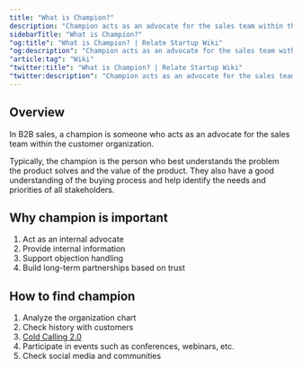 ```yaml
---
title: "What is Champion?"
description: "Champion acts as an advocate for the sales team within the customer organization and influence the buying process."
sidebarTitle: "What is Champion?"
"og:title": "What is Champion? | Relate Startup Wiki"
"og:description": "Champion acts as an advocate for the sales team within the customer organization and influence the buying process."
"article:tag": "Wiki"
"twitter:title": "What is Champion? | Relate Startup Wiki"
"twitter:description": "Champion acts as an advocate for the sales team within the customer organization and influence the buying process."
---
```


## Overview
In B2B sales, a champion is someone who acts as an advocate for the sales team within the customer organization. 

Typically, the champion is the person who best understands the problem the product solves and the value of the product. They also have a good understanding of the buying process and help identify the needs and priorities of all stakeholders.

## Why champion is important

1. Act as an internal advocate
2. Provide internal information
3. Support objection handling
4. Build long-term partnerships based on trust

## How to find champion

1. Analyze the organization chart
2. Check history with customers
3. [Cold Calling 2.0](https://www.relate.kr/blog/predictable-revenue-chapter-2/)
4. Participate in events such as conferences, webinars, etc.
5. Check social media and communities